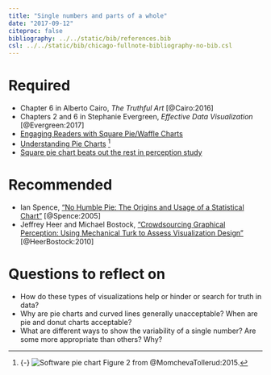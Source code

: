 ```yaml
---
title: "Single numbers and parts of a whole"
date: "2017-09-12"
citeproc: false
bibliography: ../../static/bib/references.bib
csl: ../../static/bib/chicago-fullnote-bibliography-no-bib.csl
---
```


# Required

- Chapter 6 in Alberto Cairo, *The Truthful Art* [@Cairo:2016]
- Chapters 2 and 6 in Stephanie Evergreen, *Effective Data Visualization* [@Evergreen:2017]
- [Engaging Readers with Square Pie/Waffle Charts](https://eagereyes.org/blog/2008/engaging-readers-with-square-pie-waffle-charts)
- [Understanding Pie Charts](https://eagereyes.org/techniques/pie-charts) [^pie]
- [Square pie chart beats out the rest in perception study](https://flowingdata.com/2016/07/15/square-pie-chart-beats-out-the-rest-in-perception-study/)

[^pie]: {-} ![Software pie chart](/images/class/software-pie-chart.png) Figure 2 from @MomchevaTollerud:2015.


# Recommended

- Ian Spence, ["No Humble Pie: The Origins and Usage of a Statistical Chart"](http://www.psych.utoronto.ca/users/spence/Spence%202005.pdf) [@Spence:2005]
- Jeffrey Heer and Michael Bostock, ["Crowdsourcing Graphical Perception: Using Mechanical Turk to Assess Visualization Design"](http://vis.stanford.edu/papers/crowdsourcing-graphical-perception) [@HeerBostock:2010]


# Questions to reflect on

- How do these types of visualizations help or hinder or search for truth in data?
- Why are pie charts and curved lines generally unacceptable? When are pie and donut charts acceptable?
- What are different ways to show the variability of a single number? Are some more appropriate than others? Why?

